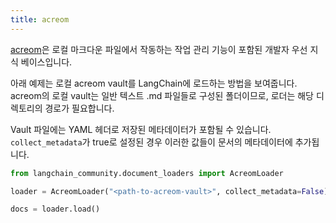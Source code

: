 ```yaml
---
title: acreom
---
```


[acreom](https://acreom.com)은 로컬 마크다운 파일에서 작동하는 작업 관리 기능이 포함된 개발자 우선 지식 베이스입니다.

아래 예제는 로컬 acreom vault를 LangChain에 로드하는 방법을 보여줍니다. acreom의 로컬 vault는 일반 텍스트 .md 파일들로 구성된 폴더이므로, 로더는 해당 디렉토리의 경로가 필요합니다.

Vault 파일에는 YAML 헤더로 저장된 메타데이터가 포함될 수 있습니다. `collect_metadata`가 true로 설정된 경우 이러한 값들이 문서의 메타데이터에 추가됩니다.

```python
from langchain_community.document_loaders import AcreomLoader
```

```python
loader = AcreomLoader("<path-to-acreom-vault>", collect_metadata=False)
```

```python
docs = loader.load()
```

